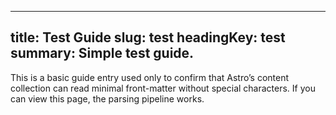 
---
title: Test Guide
slug: test
headingKey: test
summary: Simple test guide.
---

This is a basic guide entry used only to confirm that Astro’s content collection can read minimal front-matter without special characters. If you can view this page, the parsing pipeline works.